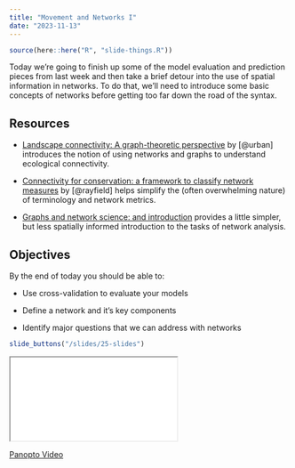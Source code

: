 ```yaml
---
title: "Movement and Networks I"
date: "2023-11-13"
---
```


```r
source(here::here("R", "slide-things.R"))
```

Today we're going to finish up some of the model evaluation and prediction pieces from last week and then take a brief detour into the use of spatial information in networks. To do that, we'll need to introduce some basic concepts of networks before getting too far down the road of the syntax.

## Resources

- <i class="fas fa-external-link-square-alt"></i> [Landscape connectivity: A graph-theoretic perspective](https://esajournals.onlinelibrary.wiley.com/doi/full/10.1890/0012-9658%282001%29082%5B1205%3ALCAGTP%5D2.0.CO%3B2) by [@urban] introduces the notion of using networks and graphs to understand ecological connectivity.

- <i class="fas fa-external-link-square-alt"></i> [Connectivity for conservation: a framework to classify network measures](https://esajournals.onlinelibrary.wiley.com/doi/full/10.1890/09-2190.1) by [@rayfield] helps simplify the (often overwhelming nature) of terminology and network metrics.

- <i class="fas fa-external-link-square-alt"></i> [Graphs and network science: and introduction](https://livebook.manning.com/book/graphs-and-network-science-an-introduction/chapter-1/) provides a little simpler, but less spatially informed introduction to the tasks of network analysis.


## Objectives

By the end of today you should be able to:

- Use cross-validation to evaluate your models

- Define a network and it's key components

- Identify major questions that we can address with networks

```r
slide_buttons("/slides/25-slides")
```

<div>

```{=html}
<iframe class="slide-deck" src="/slides/25-slides.html"></iframe>
```

</div>


[Panopto Video](https://boisestate.hosted.panopto.com/Panopto/Pages/Viewer.aspx?id=abc2638d-a228-42a8-b585-b0b9015323a0)